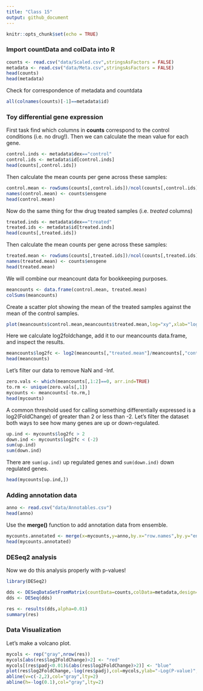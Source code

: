 ```yaml
---
title: "Class 15"
output: github_document
---
```


```r
knitr::opts_chunk$set(echo = TRUE)
```

### Import countData and colData into R

```r
counts <- read.csv("data/Scaled.csv",stringsAsFactors = FALSE)
metadata <- read.csv("data/Meta.csv",stringsAsFactors = FALSE)
head(counts)
head(metadata)
```

Check for correspondence of metadata and countdata

```r
all(colnames(counts)[-1]==metadata$id)
```

### Toy differential gene expression

First task find which columns in **counts** correspond to the control conditions (i.e. no drug!). Then we can calculate the mean value for each gene. 

```r
control.inds <- metadata$dex=="control"
control.ids <- metadata$id[control.inds]
head(counts[,control.ids])
```

Then calculate the mean counts per gene across these samples:

```r
control.mean <- rowSums(counts[,control.ids])/ncol(counts[,control.ids])
names(control.mean) <- counts$ensgene
head(control.mean)
```

Now do the same thing for thw drug treated samples (i.e. *treated* columns)

```r
treated.inds <- metadata$dex=="treated"
treated.ids <- metadata$id[treated.inds]
head(counts[,treated.ids])
```

Then calculate the mean counts per gene across these samples:

```r
treated.mean <- rowSums(counts[,treated.ids])/ncol(counts[,treated.ids])
names(treated.mean) <- counts$ensgene
head(treated.mean)
```

We will combine our meancount data for bookkeeping purposes.

```r
meancounts <- data.frame(control.mean, treated.mean)
colSums(meancounts)
```

Create a scatter plot showing the mean of the treated samples against the mean of the control samples.

```r
plot(meancounts$control.mean,meancounts$treated.mean,log="xy",xlab="log Control",ylab="log Treated")
```

Here we calculate log2foldchange, add it to our meancounts data.frame, and inspect the results. 

```r
meancounts$log2fc <- log2(meancounts[,"treated.mean"]/meancounts[,"control.mean"])
head(meancounts)
```

Let’s filter our data to remove NaN and -Inf.

```r
zero.vals <- which(meancounts[,1:2]==0, arr.ind=TRUE)
to.rm <- unique(zero.vals[,1])
mycounts <- meancounts[-to.rm,]
head(mycounts)
```

A common threshold used for calling something differentially expressed is a log2(FoldChange) of greater than 2 or less than -2. Let’s filter the dataset both ways to see how many genes are up or down-regulated.

```r
up.ind <- mycounts$log2fc > 2
down.ind <- mycounts$log2fc < (-2)
sum(up.ind)
sum(down.ind)
```

There are `sum(up.ind)` up regulated genes and `sum(down.ind)` down regulated genes.

```r
head(mycounts[up.ind,])
```

### Adding annotation data

```r
anno <- read.csv("data/Annotables.csv")
head(anno)
```

Use the **merge()** function to add annotation data from ensemble.

```r
mycounts.annotated <- merge(x=mycounts,y=anno,by.x="row.names",by.y="ensgene")
head(mycounts.annotated)
```

### DESeq2 analysis

Now we do this analysis properly with p-values!

```r
library(DESeq2)
```

```r
dds <- DESeqDataSetFromMatrix(countData=counts,colData=metadata,design=~dex,tidy=TRUE)
dds <- DESeq(dds)
```

```r
res <- results(dds,alpha=0.01)
summary(res)
```

### Data Visualization

Let's make a volcano plot.

```r
mycols <- rep("gray",nrow(res))
mycols[abs(res$log2FoldChange)>2] <- "red"
mycols[(res$padj<0.01)&(abs(res$log2FoldChange)>2)] <- "blue"
plot(res$log2FoldChange,-log(res$padj),col=mycols,ylab="-Log(P-value)",xlab="Log2(FoldChange)")
abline(v=c(-2,2),col="gray",lty=2)
abline(h=-log(0.1),col="gray",lty=2)
```

